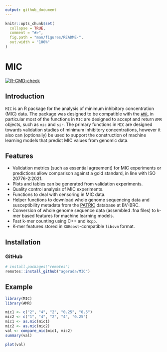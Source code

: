 ```yaml
---
output: github_document
---
```


<!-- README.md is generated from README.Rmd. Please edit that file -->

```r
knitr::opts_chunk$set(
  collapse = TRUE,
  comment = "#>",
  fig.path = "man/figures/README-",
  out.width = "100%"
)
```

# MIC

<!-- badges: start -->
[![R-CMD-check](https://github.com/agerada/MIC/actions/workflows/R-CMD-check.yaml/badge.svg)](https://github.com/agerada/MIC/actions/workflows/R-CMD-check.yaml)
<!-- badges: end -->

## Introduction

`MIC` is an R package for the analysis of minimum inhibitory concentration (MIC)
data. The package was designed to be compatible with the [`AMR`](https://msberends.github.io/AMR/), in
particular most of the functions in `MIC` are designed to accept and return
`AMR` objects, such as `mic` and `sir`. The primary functions in `MIC` are
designed towards validation studies of minimum inhibitory concentrations, however
it also can (optionally) be used to support the construction of machine learning
models that predict MIC values from genomic data.

## Features

- Validation metrics (such as essential agreement) for MIC experiments or
predictions allow comparison against a gold standard, in line with
ISO 20776-2:2021.
- Plots and tables can be generated from validation experiments.
- Quality control analysis of MIC experiments.
- Functions to deal with censoring in MIC data.
- Helper functions to download whole genome sequencing data and susceptibility
metadata from the [PATRIC](https://www.bv-brc.org/docs/system_documentation/data.html)
database at BV-BRC.
- Conversion of whole genome sequence data (assembled .fna files) to k-mer based
features for machine learning models. 
- Fast k-mer counting using C++ and `Rcpp`.
- K-mer features stored in `XGBoost`-compatible `libsvm` format.

## Installation

### GitHub

```r
# install.packages("remotes")
remotes::install_github("agerada/MIC")
```

## Example

```r
library(MIC)
library(AMR)

mic1 <- c("2", "4", "2", "0.25", "0.5")
mic2 <- c("1", "4", "2", "4", "0.25")
mic1 <- as.mic(mic1)
mic2 <- as.mic(mic2)
val <- compare_mic(mic1, mic2)
summary(val)
```

```r
plot(val)
```


